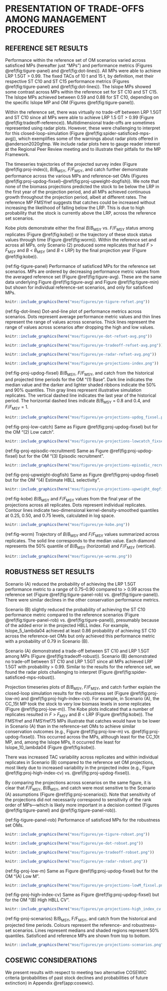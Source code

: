 # PRESENTATION OF TRADE-OFFS AMONG MANAGEMENT PROCEDURES {#sec:results}

## REFERENCE SET RESULTS

Performance within the reference set of OM scenarios varied across satisficed MPs (hereafter just "MPs") and performance metrics (Figures \@ref(fig:tigure-panel) and \@ref(fig:dot-lines)).
All MPs were able to achieve LRP 1.5GT > 0.99.
The fixed TACs of 10 t and 15 t, by definition, met their respective ST C10 and ST C15 performance metrics (Figures \@ref(fig:tigure-panel) and \@ref(fig:dot-lines)).
The Islope MPs showed some contrast across MPs within the reference set for ST C10 and ST C15.
The Islope MPs achieved between 0.59 and 0.88 for ST C10, depending on the specific Islope MP and OM (Figures \@ref(fig:tigure-panel)).

Within the reference set, there was virtually no trade-off between LRP 1.5GT and ST C10 since all MPs were able to achieve LRP 1.5 GT > 0.99 (Figure \@ref(fig:tradeoff-reference)).
Multidimensional trade-offs are sometimes represented using radar plots. However, these were challenging to interpret for this closed-loop-simulation (Figure \@ref(fig:spider-satisficed-mps-avg)), which exemplifies some of the warnings about radar plots offered in @anderson2020gfmp.
We include radar plots here to gauge reader interest at the Regional Peer Review meeting and to illustrate their pitfalls for the MP Framework.

<!--
A dot-and-line plot of the performance metrics aggregated across scenarios helps compare performance across MPs (Figure \@ref(fig:dot-lines)).
In general, variation performance metric values for any one MP across reference-set OMs was small, with the slight exception of Islope_10_lambda08 for LT C20 (Figure \@ref(fig:dot-lines)).
-->

The timeseries trajectories of the projected survey index (Figure \@ref(fig:proj-index)), *B*/*B*~MSY~, *F*/*F*~MSY~, and catch further demonstrate performance across the various MPs and reference-set OMs (Figures \@ref(fig:proj-updog-fixsel)--\@ref(fig:proj-upweight-dogfish)).
We note that none of the biomass projections predicted the stock to be below the LRP in the first year of the projection period, and all MPs achieved continuous growth throughout the projection period, albeit at different rates.
The reference MP FMSYref suggests that catches could be increased without increasing the likelihood of falling below the LRP. This is due to high probability that the stock is currently above the LRP, across the reference set scenarios. 

Kobe plots demonstrate either the final *B*/*B*~MSY~ vs. *F*/*F*~MSY~ status among replicates (Figure \@ref(fig:kobe)) or the trajectory of these stock status values through time (Figure \@ref(fig:worm)).
Within the reference set and across all MPs, only Scenario (2) produced some replicates that had *F* > *F*~MSY~ and *B* < *B*~MSY~ (and *B* < LRP) by the final projection year (Figure \@ref(fig:kobe)).

(ref:fig-tigure-panel) Performance of satisficed MPs for the reference set scenarios.
MPs are ordered by decreasing performance metric values from the averaged reference set (Figure \@ref(fig:tigure-avg).
These are the same data underlying Figure \@ref(fig:tigure-avg) and Figure \@ref(fig:tigure-min) but shown for individual reference-set scenarios, and only for satisficed MPs.

```r
knitr::include_graphics(here("mse/figures/ye-tigure-refset.png"))
```

\clearpage

(ref:fig-dot-lines)
Dot-and-line plot of performance metrics across scenarios.
Dots represent average performance metric values and thin lines represent the range of values across scenarios.
Thick lines represent the range of values across scenarios after dropping the high and low values.

```r
knitr::include_graphics(here("mse/figures/ye-dot-refset-avg.png"))
```

\clearpage

```r
knitr::include_graphics(here("mse/figures/ye-tradeoff-refset-avg.png"))
```

\clearpage

```r
knitr::include_graphics(here("mse/figures/ye-radar-refset-avg.png"))
```

\clearpage

```r
knitr::include_graphics(here("mse/figures/ye-projections-index.png"))
```

\clearpage

(ref:fig-proj-updog-fixsel) *B*/*B*~MSY~, *F*/*F*~MSY~, and catch from the historical and projected time periods for the OM "(1) Base".
Dark line indicates the median value and the darker and lighter shaded ribbons indicate the 50% and 90% quantiles.
Thin gray lines represent illustrative simulation replicates.
The vertical dashed line indicates the last year of the historical period.
The horizontal dashed lines indicate *B*/*B*~MSY~ = 0.8 and 0.4, and *F*/*F*~MSY~ = 1.

```r
knitr::include_graphics(here("mse/figures/ye-projections-updog_fixsel.png"))
```

(ref:fig-proj-low-catch) Same as Figure \@ref(fig:proj-updog-fixsel) but for the OM "(2) Low catch".

```r
knitr::include_graphics(here("mse/figures/ye-projections-lowcatch_fixsel.png"))
```

(ref:fig-proj-episodic-recruitment) Same as Figure \@ref(fig:proj-updog-fixsel) but for the OM "(3) Episodic recruitment".

```r
knitr::include_graphics(here("mse/figures/ye-projections-episodic_recruitment.png"))
```

(ref:fig-proj-upweight-dogfish) Same as Figure \@ref(fig:proj-updog-fixsel) but for the OM "(4) Estimate HBLL selectivity".

```r
knitr::include_graphics(here("mse/figures/ye-projections-upweight_dogfish.png"))
```

\clearpage

(ref:fig-kobe) *B*/*B*~MSY~ and *F*/*F*~MSY~ values from the final year of the projections across all replicates.
Dots represent individual replicates.
Contour lines indicate two-dimensional kernel-density-smoothed quantiles at 0.25, 0.50, and 0.75 levels, calculated in log space.

```r
knitr::include_graphics(here("mse/figures/ye-kobe.png"))
```

\clearpage

(ref:fig-worm) Trajectory of *B*/*B*~MSY~ and *F*/*F*~MSY~ values summarized across replicates.
The solid line corresponds to the median value.
Each diamond represents the 50% quantile of *B*/*B*~MSY~ (horizontal) and *F*/*F*~MSY~ (vertical).

```r
knitr::include_graphics(here("mse/figures/ye-worms.png"))
```

\clearpage

## ROBUSTNESS SET RESULTS

Scenario (A) reduced the probability of achieving the LRP 1.5GT performance metric to a range of 0.75--0.90 compared to > 0.99 across the reference set (Figure \@ref(fig:tigure-panel-rob) vs. \@ref(fig:tigure-panel)).
There were similar declines in the other conservation performance metrics.

Scenario (B) slightly reduced the probability of achieving the ST C10 performance metric compared to the reference scenarios (Figure \@ref(fig:tigure-panel-rob) vs. \@ref(fig:tigure-panel)), presumably because of the added error in the projected HBLL index.
For example, Islope_5_lambda04 achieved at least 0.86 probability of achieving ST C10 across the reference-set OMs but only achieved this performance metric with a probability of 0.79 in Scenario (B).

Scenario (A) demonstrated a trade-off between ST C10 and LRP 1.5GT among MPs (Figure \@ref(fig:tradeoff-robust)).
Scenario (B) demonstrated no trade-off between ST C10 and LRP 1.5GT since all MPs achieved LRP 1.5GT with probability > 0.99.
Similar to the results for the reference set, we found the radar plots challenging to interpret (Figure \@ref(fig:spider-satisficed-mps-robust)).

Projection timeseries plots of *B*/*B*~MSY~, *F*/*F*~MSY~, and catch further explain the closed-loop simulation results for the robustness set (Figure \@ref(fig:proj-low-m) and \@ref(fig:proj-high-index-cv)).
For example, in Scenario (A), the CC_15t MP took the stock to very low biomass levels in some replicates (Figure \@ref(fig:proj-low-m)).
The Kobe plots indicated that a number of replicates resulted in *F* > *F*~MSY~ and *B* < LRP  (Figure \@ref(fig:kobe)). 
The FMSYref and FMSYref75 MPs illustrate that catches would have to be lower in Scenario (A) than in the reference-set OMs to achieve similar conservation outcomes (e.g., Figure \@ref(fig:proj-low-m) vs. \@ref(fig:proj-updog-fixsel)).
This occurred across the MPs, although least for the CC_10t MP, and, among the Islope MPs, it occurred the least for Islope_10_lambda04 (Figure \@ref(fig:kobe)).

There was increased TAC variability across replicates and within individual replicates in Scenario (B) compared to the reference set OM projections, most likely due to increased variability in the projected index (e.g., Figure \@ref(fig:proj-high-index-cv) vs. \@ref(fig:proj-updog-fixsel)).

By comparing the projections across scenarios on the same figure, it is clear that *F*/*F*~MSY~, *B*/*B*~MSY~, and catch were most sensitive to the Scenario (A) assumptions (Figure \@ref(fig:proj-scenarios)). 
Note that sensitivity of the projections did not necessarily correspond to sensitivity of the rank order of MPs---which is likely more important in a decision context (Figures \@ref(fig:tigure-panel) and \@ref(fig:tigure-panel-rob)).

(ref:fig-tigure-panel-rob) Performance of satisficed MPs for the robustness set OMs.

```r
knitr::include_graphics(here("mse/figures/ye-tigure-robset.png"))
```

```r
knitr::include_graphics(here("mse/figures/ye-dot-robset.png"))
```

```r
knitr::include_graphics(here("mse/figures/ye-tradeoff-robset.png"))
```

```r
knitr::include_graphics(here("mse/figures/ye-radar-robset.png"))
```

(ref:fig-proj-low-m) Same as Figure \@ref(fig:proj-updog-fixsel) but for the OM "(A) Low M".

```r
knitr::include_graphics(here("mse/figures/ye-projections-lowM_fixsel.png"))
```

(ref:fig-proj-high-index-cv) Same as Figure \@ref(fig:proj-updog-fixsel) but for the OM "(B) High HBLL CV".

```r
knitr::include_graphics(here("mse/figures/ye-projections-high_index_cv.png"))
```

(ref:fig-proj-scenarios) B/B~MSY~, F/F~MSY~, and catch from the historical and projected time periods.
Colours represent the reference- and robustness-set scenarios.
Lines represent medians and shaded regions represent 50% quantiles.
Satisficed and reference MPs are shown from top to bottom.

```r
knitr::include_graphics(here("mse/figures/ye-projections-scenarios.png"))
```

\clearpage

## COSEWIC CONSIDERATIONS

We present results with respect to meeting two alternative COSEWIC criteria (probabilities of past stock declines and probabilities of future extinction) in Appendix \@ref(app:cosewic).

